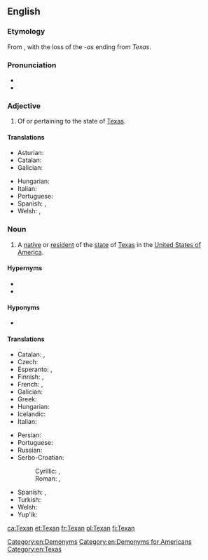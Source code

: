 {{also|texan}}
==English==

===Etymology===
From {{suffix|Texas|an|lang=en}}, with the loss of the ''-as'' ending from ''Texas''.

===Pronunciation===
* {{IPA|/ˈtɛksən/|lang=en}}
* {{rhymes|ɛksən|lang=en}}

===Adjective===
{{en-adj}}

# Of or pertaining to the state of [[Texas]].

====Translations====
{{trans-top|of or pertaining to Texas}}
* Asturian: {{t|ast|texanu}}
* Catalan: {{t|ca|texà}}
* Galician: {{t|gl|texano}}
{{trans-mid}}
* Hungarian: {{t+|hu|texasi}}
* Italian: {{t|it|texano}}
* Portuguese: {{t+|pt|texano}}
* Spanish: {{t|es|texano}}, {{t|es|tejano}}
* Welsh: {{t|cy|Tecsanaidd}}, {{t|cy|o Decsas}}
{{trans-bottom}}

===Noun===
{{en-noun}}

# A [[native]] or [[resident]] of the [[state]] of [[Texas]] in the [[United States of America]].

====Hypernyms====
* {{l|en|American}}
* {{l|en|North American}}

====Hyponyms====
* {{l|en|Texpat}}

====Translations====
{{trans-top|an inhabitant or a resident of Texas}}
* Catalan: {{t|ca|texà|m}}, {{t|ca|texana|f}}
* Czech: {{t|cs|Texasan|m}}
* Esperanto: {{t|eo|teksasano}} {{qualifier|man or woman}}, {{t|eo|teksasanino}} {{qualifier|woman}}
* Finnish: {{t|fi|teksasilainen}}, {{t+|fi|texasilainen}}
* French: {{t+|fr|Texan|m}}, {{t+|fr|Texane|f}}
* Galician: {{t|gl|texano|m}}
* Greek: {{t+|el|Τεξανός|m}}
* Hungarian: {{t+|hu|texasi}}
* Icelandic: {{t|is|Texasbúi|m}}
* Italian: {{t|it|texano|m}}
{{trans-mid}}
* Persian: {{t|fa|تگزاسی|tr=tegzâsi|sc=fa-Arab}}
* Portuguese: {{t+|pt|texano|m}}
* Russian: {{t+|ru|теха́сец|m}}
* Serbo-Croatian:
*: Cyrillic: {{t|sh|Текса́шанин|m|sc=Cyrl}}, {{t|sh|Текса́ша̄нка|f|sc=Cyrl}}
*: Roman: {{t+|sh|Teksášanin|m}}, {{t|sh|Teksášānka|f}}
* Spanish: {{t|es|texano|m}}, {{t|es|tejano|m}}
* Turkish: {{t|tr|Teksaslı}}
* Welsh: {{t|cy|Tecsaniad|m|f}}
* Yup'ik: {{t|esu|Teekkisassaqmintaq}}
{{trans-bottom}}

[[Category:en:Demonyms]]
[[Category:en:Demonyms for Americans]]
[[Category:en:Texas]]

[[ca:Texan]]
[[et:Texan]]
[[fr:Texan]]
[[pl:Texan]]
[[fi:Texan]]